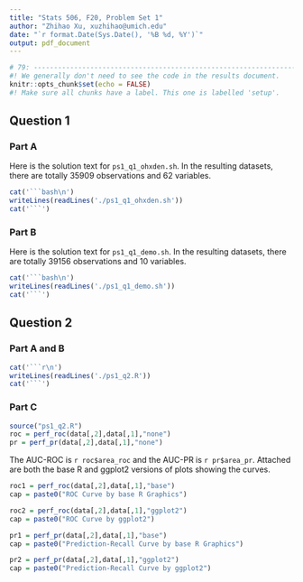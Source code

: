 ```yaml
---
title: "Stats 506, F20, Problem Set 1"
author: "Zhihao Xu, xuzhihao@umich.edu"
date: "`r format.Date(Sys.Date(), '%B %d, %Y')`"
output: pdf_document
---
```


```r
# 79: -------------------------------------------------------------------------
#! We generally don't need to see the code in the results document.
knitr::opts_chunk$set(echo = FALSE)
#! Make sure all chunks have a label. This one is labelled 'setup'.
```

## Question 1

### Part A
Here is the solution text for `ps1_q1_ohxden.sh`. In the resulting datasets, 
there are totally 35909 observations and 62 variables.

```r
cat('```bash\n')
writeLines(readLines('./ps1_q1_ohxden.sh'))
cat('```')
```


### Part B
Here is the solution text for `ps1_q1_demo.sh`. In the resulting datasets, 
there are totally 39156 observations and 10 variables.

```r
cat('```bash\n')
writeLines(readLines('./ps1_q1_demo.sh'))
cat('```')
```

\pagebreak

## Question 2

### Part A and B
```r
cat('```r\n')
writeLines(readLines('./ps1_q2.R'))
cat('```')
```

\pagebreak
### Part C
```r
source("ps1_q2.R")
roc = perf_roc(data[,2],data[,1],"none")
pr = perf_pr(data[,2],data[,1],"none")
```

The AUC-ROC is `r roc$area_roc` and the AUC-PR is `r pr$area_pr`. 
Attached are both the base R and ggplot2 versions of plots showing the curves.

```r
roc1 = perf_roc(data[,2],data[,1],"base")
cap = paste0("ROC Curve by base R Graphics")
```

```r
roc2 = perf_roc(data[,2],data[,1],"ggplot2")
cap = paste0("ROC Curve by ggplot2")
```

```r
pr1 = perf_pr(data[,2],data[,1],"base")
cap = paste0("Prediction-Recall Curve by base R Graphics")
```

```r
pr2 = perf_pr(data[,2],data[,1],"ggplot2")
cap = paste0("Prediction-Recall Curve by ggplot2")
```

